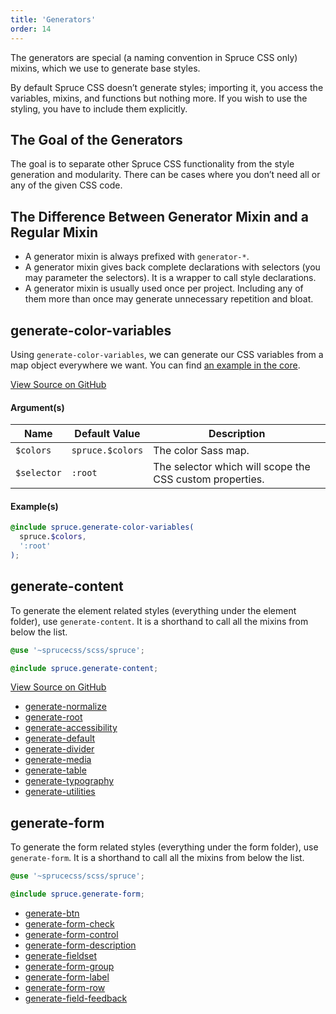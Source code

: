```yaml
---
title: 'Generators'
order: 14
---
```


<p class="lead">The generators are special (a naming convention in Spruce CSS only) mixins, which we use to generate base styles.</p>

By default Spruce CSS doesn’t generate styles; importing it, you access the variables, mixins, and functions but nothing more. If you wish to use the styling, you have to include them explicitly.

## The Goal of the Generators

The goal is to separate other Spruce CSS functionality from the style generation and modularity. There can be cases where you don’t need all or any of the given CSS code.

## The Difference Between Generator Mixin and a Regular Mixin

- A generator mixin is always prefixed with `generator-*`.
- A generator mixin gives back complete declarations with selectors (you may parameter the selectors). It is a wrapper to call style declarations.
- A generator mixin is usually used once per project. Including any of them more than once may generate unnecessary repetition and bloat.

## generate-color-variables

Using `generate-color-variables`, we can generate our CSS variables from a map object everywhere we want. You can find [an example in the core](https://github.com/conedevelopment/sprucecss/blob/main/scss/_root.scss#L7).

[View Source on GitHub](https://github.com/conedevelopment/sprucecss/blob/main/scss/mixin/_color.scss#L4)

#### Argument(s)

| Name                  | Default Value          | Description                                                |
|-----------------------|------------------------|------------------------------------------------------------|
| `$colors`             | `spruce.$colors`       | The color Sass map.                                        |
| `$selector`           | `:root`                | The selector which will scope the CSS custom properties.   |

#### Example(s)

```scss
@include spruce.generate-color-variables(
  spruce.$colors,
  ':root'
);

```

## generate-content

To generate the element related styles (everything under the element folder), use `generate-content`. It is a shorthand to call all the mixins from below the list.

```scss
@use '~sprucecss/scss/spruce';

@include spruce.generate-content;
```

[View Source on GitHub](https://github.com/conedevelopment/sprucecss/blob/main/scss/mixin/_generator.scss#L6)

- [generate-normalize](https://github.com/conedevelopment/sprucecss/blob/main/scss/plugin/_normalize.scss)
- [generate-root](https://github.com/conedevelopment/sprucecss/blob/main/scss/element/_root.scss)
- [generate-accessibility](https://github.com/conedevelopment/sprucecss/blob/main/scss/element/_accessibility.scss)
- [generate-default](https://github.com/conedevelopment/sprucecss/blob/main/scss/element/_default.scss)
- [generate-divider](https://github.com/conedevelopment/sprucecss/blob/main/scss/element/_divider.scss)
- [generate-media](https://github.com/conedevelopment/sprucecss/blob/main/scss/element/_media.scss)
- [generate-table](https://github.com/conedevelopment/sprucecss/blob/main/scss/element/_table.scss)
- [generate-typography](https://github.com/conedevelopment/sprucecss/blob/main/scss/element/_typography.scss)
- [generate-utilities](https://github.com/conedevelopment/sprucecss/blob/main/scss/element/_utilities.scss)

## generate-form

To generate the form related styles (everything under the form folder), use `generate-form`. It is a shorthand to call all the mixins from below the list.

```scss
@use '~sprucecss/scss/spruce';

@include spruce.generate-form;
```
- [generate-btn](https://github.com/conedevelopment/sprucecss/blob/main/scss/form/_button.scss)
- [generate-form-check](https://github.com/conedevelopment/sprucecss/blob/main/scss/form/_check.scss)
- [generate-form-control](https://github.com/conedevelopment/sprucecss/blob/main/scss/form/_control.scss)
- [generate-form-description](https://github.com/conedevelopment/sprucecss/blob/main/scss/form/_description.scss)
- [generate-fieldset](https://github.com/conedevelopment/sprucecss/blob/main/scss/form/_fieldset.scss)
- [generate-form-group](https://github.com/conedevelopment/sprucecss/blob/main/scss/form/_group.scss)
- [generate-form-label](https://github.com/conedevelopment/sprucecss/blob/main/scss/form/_label.scss)
- [generate-form-row](https://github.com/conedevelopment/sprucecss/blob/main/scss/form/_row.scss)
- [generate-field-feedback](https://github.com/conedevelopment/sprucecss/blob/main/scss/form/_validation.scss)
